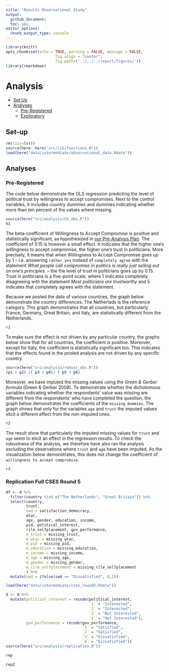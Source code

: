 ```yaml
---
title: "Results Observational Study"
output:
  github_document:
  toc: yes
editor_options: 
  chunk_output_type: console
---
```


```r
library(knitr)
opts_chunk$set(echo = TRUE, warning = FALSE, message = FALSE,
                      fig.align = "center",
                      fig.path=('../../../report/figures/'))
library(rmarkdown)
```

# Analysis
- [Set Up](#set-up)
- [Analyses](#analysis)
  - [Pre-Registered](#pre-registered)
  - [Exploratory](#exploratory)

## Set-up
```r
rm(list=ls())
source(here::here("src/lib/functions.R"))
load(here("data/intermediate/observational_data.Rdata"))
```

## Analyses

### Pre-Registered
The code below demonstrate the OLS regression predicting the level of political trust by willingness to accept compromises.
Next to the control variables, it includes country dummies and dummies indicating whether more than ten percent of the values where missing.

```r
source(here("src/analysis/h1_obs.R"))
h1
```

The beta-coefficient of Willingness to Accept Compromise is positive and statistically significant, as hypothesized in [our Pre-Analysis Plan](https://osf.io/h29j3).
The coefficient of 0.15 is however a small effect. 
It indicates that the higher one's willingness to accept compromise, the higher one's trust in politicians.
More precisely, it means that when Willingness to Accept Compromise goes up by 1 -- i.e. answering `rather yes` instead of `completely agree` with the statement _What people call compromise in politics is really just selling out on one's principles._ -- the the level of trust in politicians goes up by 0.15.
Trust in politicians is a five-point scale, where 1 indicates completely disagreeing with the statement _Most politicians are trustworthy_ and 5 indicates that completely agrees with the statement.

Because we pooled the data of various countries, the graph below demonstrate the country differences. 
The Netherlads is the reference category.
This graph demonstrates that all countries, but particularly France, Germany, Great Britain, and Italy, are statistically different from the Netherlands.

```r
r1
```

To make sure the effect is not driven by any particular country, the graphs below show that for all countries, the coefficient is positive.
Moreover, except for Italy, the coefficient is statistically significant too.
This indicates that the effects found in the pooled analysis are not driven by any specific country.
```r
source(here("src/analysis/robust_obs.R"))
(p1 + p2) /( p3 + p4)/ ( p5 + p6)
```

Moreover, we have imputed the missing values using the _Green \& Gerber formula_ (Green \& Gerber 2008). 
To demonstrate whether the dichotomous variables indicating whether the respondents' value was missing are different from the respondents' who have completed the question, the graph below demonstrates the coefficients of the `missing dummies`.
The graph shows that only for the variables `age` and `trust` the imputed values elicit a different effect from the non-imputed ones. 

```r
r2
```

The result show that particularly the imputed missing values for `trust` and `age` seem to elicit an effect in the regression results.
To check the robustness of the analysis, we therefore have also ran the analysis excluding the observations where `trust` and `age` have been imputed.
As the visualization below demonstrates, this does not change the coefficient of `willingness to accept compromise`.

```r
r3
```

### Replication Full CSES Round 5
```r
df <- d %>% 
  filter(country %in% c("The Netherlands", "Great Britain")) %>% 
  select(country, 
         trust,
         swd = satisfaction_democracy,
         wtac,
         age, gender, education, income,
         pid, political_interest,
         rile_selfplacement, gov_performance,
         m_trust = missing_trust,
         m_wtac = missing_wtac,
         m_pid = missing_pid,
         m_education = missing_education,
         m_income = missing_income,
         m_age = missing_age,
         m_gender = missing_gender,
         m_rile_selfplacement = missing_rile_selfplacement
         ) %>% 
  mutate(swd = ifelse(swd == "Dissatisfied", 0,1))

load(here("data/intermediate/cses_round5.Rdata"))

d <- d %>% 
  mutate(political_interest = recode(political_interest,
                                     `1` = "Interested",
                                     `2` = "Interested",
                                     `3` = "Not Interested",
                                     `4` = "Not Interested"),
         gov_performance = recode(gov_performance,
                                  `1` = "Satisfied",
                                  `2` = "Satisfied",
                                  `3` = "Dissatisfied",
                                  `4` = "Dissatisfied"))
source(here("src/analysis/replication.R"))

rep

rep2
```

